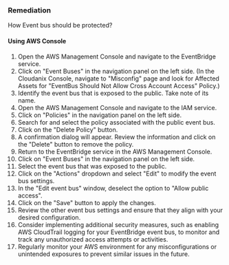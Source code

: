 ### Remediation

How Event bus should be protected?

#### Using AWS Console

1. Open the AWS Management Console and navigate to the EventBridge service.
2. Click on "Event Buses" in the navigation panel on the left side.
    (In the Cloudanix Console, navigate to "Misconfig" page and look for Affected Assets for "EventBus Should Not Allow Cross Account Access" Policy.)
3. Identify the event bus that is exposed to the public. Take note of its name.
4. Open the AWS Management Console and navigate to the IAM service.
5. Click on "Policies" in the navigation panel on the left side.
6. Search for and select the policy associated with the public event bus.
7. Click on the "Delete Policy" button.
8. A confirmation dialog will appear. Review the information and click on the "Delete" button to remove the policy.
9. Return to the EventBridge service in the AWS Management Console.
10. Click on "Event Buses" in the navigation panel on the left side.
11. Select the event bus that was exposed to the public.
12. Click on the "Actions" dropdown and select "Edit" to modify the event bus settings.
13. In the "Edit event bus" window, deselect the option to "Allow public access".
14. Click on the "Save" button to apply the changes.
15. Review the other event bus settings and ensure that they align with your desired configuration.
16. Consider implementing additional security measures, such as enabling AWS CloudTrail logging for your EventBridge event bus, to monitor and track any unauthorized access attempts or activities.
17. Regularly monitor your AWS environment for any misconfigurations or unintended exposures to prevent similar issues in the future.

